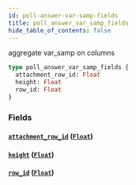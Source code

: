 ```yaml
---
id: poll-answer-var-samp-fields
title: poll_answer_var_samp_fields
hide_table_of_contents: false
---
```


aggregate var_samp on columns

```graphql
type poll_answer_var_samp_fields {
  attachment_row_id: Float
  height: Float
  row_id: Float
}
```

### Fields

#### [`attachment_row_id`](#) ([`Float`](/07-graphql/scalars/float))

#### [`height`](#) ([`Float`](/07-graphql/scalars/float))

#### [`row_id`](#) ([`Float`](/07-graphql/scalars/float))
